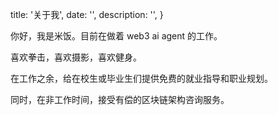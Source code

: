 
  title: '关于我',
  date: '',
  description: '',
}

你好，我是米饭。目前在做着 web3 ai agent 的工作。

喜欢拳击，喜欢摄影，喜欢健身。

在工作之余，给在校生或毕业生们提供免费的就业指导和职业规划。

同时，在非工作时间，接受有偿的区块链架构咨询服务。



